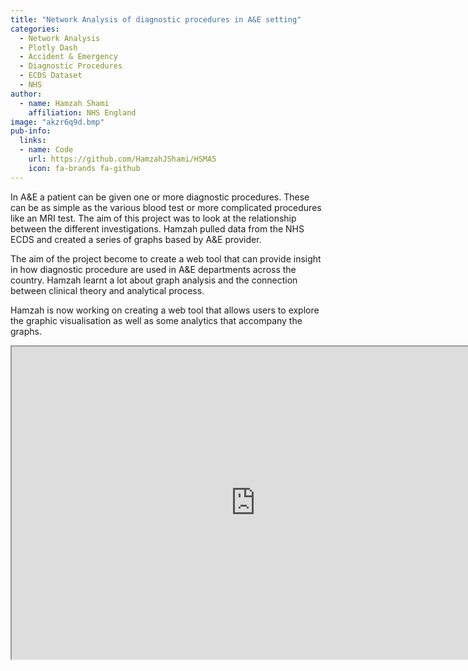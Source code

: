 ```yaml
---
title: "Network Analysis of diagnostic procedures in A&E setting"
categories:
  - Network Analysis
  - Plotly Dash
  - Accident & Emergency
  - Diagnostic Procedures
  - ECDS Dataset
  - NHS
author:
  - name: Hamzah Shami
    affiliation: NHS England
image: "akzr6q9d.bmp"
pub-info:
  links:
  - name: Code
    url: https://github.com/HamzahJShami/HSMA5
    icon: fa-brands fa-github
---
```


In A&E a patient can be given one or more diagnostic procedures. These can be as simple as the various blood test or more complicated procedures like an MRI test. The aim of this project was to look at the relationship between the different investigations. Hamzah pulled data from the NHS ECDS and created a series of graphs based by A&E provider.

The aim of the project become to create a web tool that can provide insight in how diagnostic procedure are used in A&E departments across the country. Hamzah learnt a lot about graph analysis and the connection between clinical theory and analytical process.

Hamzah is now working on creating a web tool that allows users to explore the graphic visualisation as well as some analytics that accompany the graphs.

```{=html}
<iframe width="780" height="500" src="https://github.com/HamzahJShami/HSMA5" title="Code"></iframe>
```
